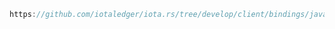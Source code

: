 ```java reference
https://github.com/iotaledger/iota.rs/tree/develop/client/bindings/java/examples/src/GetAddressBalance.java
```
